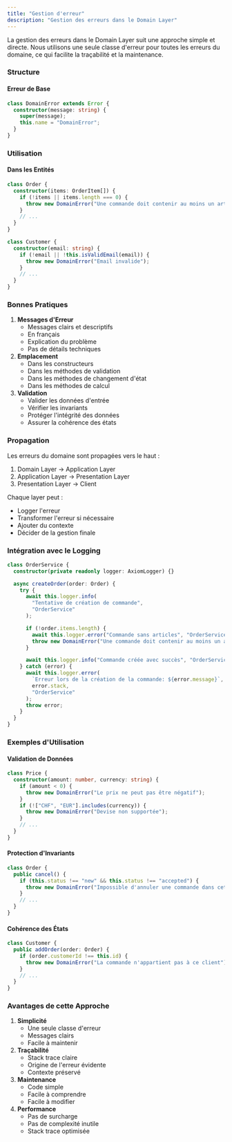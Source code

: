 ```yaml
---
title: "Gestion d'erreur"
description: "Gestion des erreurs dans le Domain Layer"
---
```


La gestion des erreurs dans le Domain Layer suit une approche simple et directe. Nous utilisons une seule classe d'erreur pour toutes les erreurs du domaine, ce qui facilite la traçabilité et la maintenance.

### Structure

#### Erreur de Base

```typescript
class DomainError extends Error {
  constructor(message: string) {
    super(message);
    this.name = "DomainError";
  }
}
```

### Utilisation

#### Dans les Entités

```typescript
class Order {
  constructor(items: OrderItem[]) {
    if (!items || items.length === 0) {
      throw new DomainError("Une commande doit contenir au moins un article");
    }
    // ...
  }
}

class Customer {
  constructor(email: string) {
    if (!email || !this.isValidEmail(email)) {
      throw new DomainError("Email invalide");
    }
    // ...
  }
}
```

### Bonnes Pratiques

1. **Messages d'Erreur**
   - Messages clairs et descriptifs
   - En français
   - Explication du problème
   - Pas de détails techniques
2. **Emplacement**
   - Dans les constructeurs
   - Dans les méthodes de validation
   - Dans les méthodes de changement d'état
   - Dans les méthodes de calcul
3. **Validation**
   - Valider les données d'entrée
   - Vérifier les invariants
   - Protéger l'intégrité des données
   - Assurer la cohérence des états

### Propagation

Les erreurs du domaine sont propagées vers le haut :

1. Domain Layer → Application Layer
2. Application Layer → Presentation Layer
3. Presentation Layer → Client

Chaque layer peut :

- Logger l'erreur
- Transformer l'erreur si nécessaire
- Ajouter du contexte
- Décider de la gestion finale

### Intégration avec le Logging

```typescript
class OrderService {
  constructor(private readonly logger: AxiomLogger) {}

  async createOrder(order: Order) {
    try {
      await this.logger.info(
        "Tentative de création de commande",
        "OrderService"
      );

      if (!order.items.length) {
        await this.logger.error("Commande sans articles", "OrderService");
        throw new DomainError("Une commande doit contenir au moins un article");
      }

      await this.logger.info("Commande créée avec succès", "OrderService");
    } catch (error) {
      await this.logger.error(
        `Erreur lors de la création de la commande: ${error.message}`,
        error.stack,
        "OrderService"
      );
      throw error;
    }
  }
}
```

### Exemples d'Utilisation

#### Validation de Données

```typescript
class Price {
  constructor(amount: number, currency: string) {
    if (amount < 0) {
      throw new DomainError("Le prix ne peut pas être négatif");
    }
    if (!["CHF", "EUR"].includes(currency)) {
      throw new DomainError("Devise non supportée");
    }
    // ...
  }
}
```

#### Protection d'Invariants

```typescript
class Order {
  public cancel() {
    if (this.status !== "new" && this.status !== "accepted") {
      throw new DomainError("Impossible d'annuler une commande dans cet état");
    }
    // ...
  }
}
```

#### Cohérence des États

```typescript
class Customer {
  public addOrder(order: Order) {
    if (order.customerId !== this.id) {
      throw new DomainError("La commande n'appartient pas à ce client");
    }
    // ...
  }
}
```

### Avantages de cette Approche

1. **Simplicité**
   - Une seule classe d'erreur
   - Messages clairs
   - Facile à maintenir
2. **Traçabilité**
   - Stack trace claire
   - Origine de l'erreur évidente
   - Contexte préservé
3. **Maintenance**
   - Code simple
   - Facile à comprendre
   - Facile à modifier
4. **Performance**
   - Pas de surcharge
   - Pas de complexité inutile
   - Stack trace optimisée
